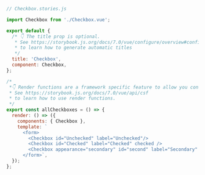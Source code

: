 ```js
// Checkbox.stories.js

import Checkbox from './Checkbox.vue';

export default {
  /* 👇 The title prop is optional.
   * See https://storybook.js.org/docs/7.0/vue/configure/overview#configure-story-loading
   * to learn how to generate automatic titles
   */
  title: 'Checkbox',
  component: Checkbox,
};

/*
 *👇 Render functions are a framework specific feature to allow you control on how the component renders.
 * See https://storybook.js.org/docs/7.0/vue/api/csf
 * to learn how to use render functions.
 */
export const allCheckboxes = () => {
  render: () => ({
    components: { Checkbox },
    template: `
      <form>
        <Checkbox id="Unchecked" label="Unchecked"/>
        <Checkbox id="Checked" label="Checked" checked />
        <Checkbox appearance="secondary" id="second" label="Secondary" checked />
      </form>`,
  });
};
```
